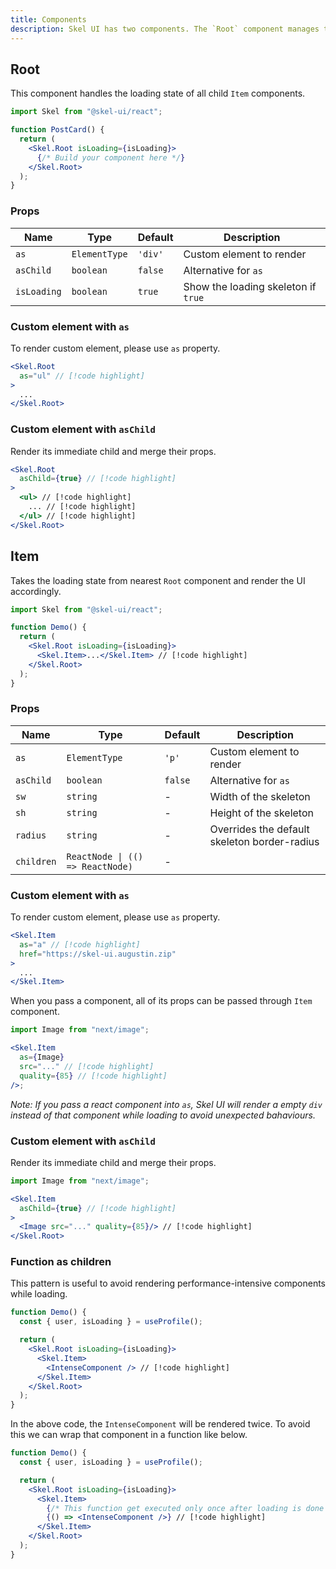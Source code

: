 ```yaml
---
title: Components
description: Skel UI has two components. The `Root` component manages the loading state, while the `Item` component handles the rendering.
---
```


## Root

This component handles the loading state of all child `Item` components.

```jsx
import Skel from "@skel-ui/react";

function PostCard() {
  return (
    <Skel.Root isLoading={isLoading}>
      {/* Build your component here */}
    </Skel.Root>
  );
}
```

### Props

| Name        | Type          | Default | Description                         |
| ----------- | ------------- | ------- | ----------------------------------  |
| `as`        | `ElementType` | `'div'` | Custom element to render            |
| `asChild`   | `boolean`     | `false` | Alternative for `as`                |
| `isLoading` | `boolean`     | `true`  | Show the loading skeleton if `true` |

### Custom element with `as`

To render custom element, please use `as` property.

```jsx
<Skel.Root
  as="ul" // [!code highlight]
>
  ...
</Skel.Root>
```

### Custom element with `asChild`

Render its immediate child and merge their props.

```jsx
<Skel.Root
  asChild={true} // [!code highlight]
>
  <ul> // [!code highlight]
    ... // [!code highlight]
  </ul> // [!code highlight]
</Skel.Root>
```


## Item

Takes the loading state from nearest `Root` component and render the UI accordingly.

```jsx
import Skel from "@skel-ui/react";

function Demo() {
  return (
    <Skel.Root isLoading={isLoading}>
      <Skel.Item>...</Skel.Item> // [!code highlight]
    </Skel.Root>
  );
}
```

### Props

| Name       | Type                             | Default | Description                                  |
| ---------- | -------------------------------- | ------- | -------------------------------------------- |
| `as`       | `ElementType`                    | `'p'`   | Custom element to render                     |
| `asChild`  | `boolean`                        | `false` | Alternative for `as`                         |
| `sw`       | `string`                         | -       | Width of the skeleton                        |
| `sh`       | `string`                         | -       | Height of the skeleton                       |
| `radius`   | `string`                         | -       | Overrides the default skeleton border-radius |
| `children` | `ReactNode \| (() => ReactNode)` | -       |                                              |

### Custom element with `as`

To render custom element, please use `as` property.

```jsx
<Skel.Item
  as="a" // [!code highlight]
  href="https://skel-ui.augustin.zip"
>
  ...
</Skel.Item>
```

When you pass a component, all of its props can be passed through `Item` component.

```jsx
import Image from "next/image";

<Skel.Item
  as={Image}
  src="..." // [!code highlight]
  quality={85} // [!code highlight]
/>;
```

_Note: If you pass a react component into `as`, Skel UI will render a empty `div` instead of that component while loading to avoid unexpected bahaviours._

### Custom element with `asChild`

Render its immediate child and merge their props.

```jsx
import Image from "next/image";

<Skel.Item
  asChild={true} // [!code highlight]
>
  <Image src="..." quality={85}/> // [!code highlight]
</Skel.Root>
```

### Function as children

This pattern is useful to avoid rendering performance-intensive components while loading.

```jsx
function Demo() {
  const { user, isLoading } = useProfile();

  return (
    <Skel.Root isLoading={isLoading}>
      <Skel.Item>
        <IntenseComponent /> // [!code highlight]
      </Skel.Item>
    </Skel.Root>
  );
}
```

In the above code, the `IntenseComponent` will be rendered twice. To avoid this we can wrap that component in a function like below.

```jsx
function Demo() {
  const { user, isLoading } = useProfile();

  return (
    <Skel.Root isLoading={isLoading}>
      <Skel.Item>
        {/* This function get executed only once after loading is done */}
        {() => <IntenseComponent />} // [!code highlight]
      </Skel.Item>
    </Skel.Root>
  );
}
```
